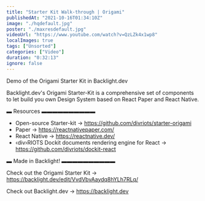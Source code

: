 ```yaml
---
title: "Starter Kit Walk-through | Origami"
publishedAt: "2021-10-16T01:34:10Z"
image: "./hqdefault.jpg"
poster: "./maxresdefault.jpg"
videoUrl: "https://www.youtube.com/watch?v=QzLZk4x1wp8"
localImages: true
tags: ["Unsorted"]
categories: ["Video"]
duration: "0:32:13"
ignore: false
---
```


Demo of the Origami Starter Kit in Backlight.dev

Backlight.dev's Origami Starter-Kit is a comprehensive set of components to let build you own Design System based on React Paper and React Native.

▬ Resources ▬▬▬▬▬▬▬▬▬▬

- Open-source Starter-kit → https://github.com/divriots/starter-origami
- Paper → https://reactnativepaper.com/
- React Native → https://reactnative.dev/
- ‹div›RIOTS Dockit documents rendering engine for React → https://github.com/divriots/dockit-react

▬ Made in Backlight! ▬▬▬▬▬▬▬▬▬▬

Check out the Origami Starter Kit → https://backlight.dev/edit/VvdVbvAaydq8hYLh7RLq/

Check out Backlight.dev → https://backlight.dev

